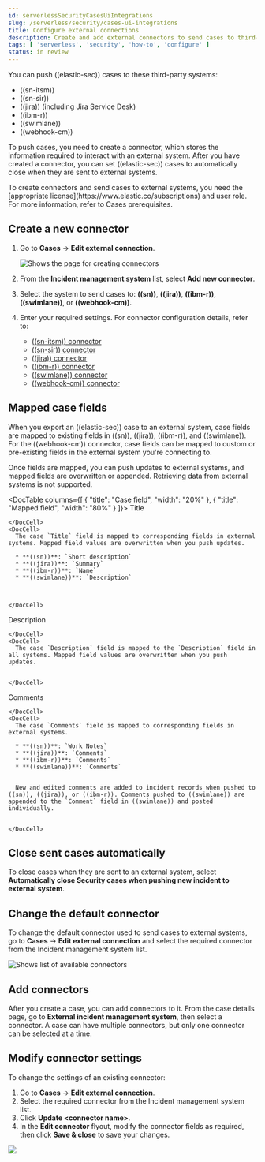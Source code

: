 ```yaml
---
id: serverlessSecurityCasesUiIntegrations
slug: /serverless/security/cases-ui-integrations
title: Configure external connections
description: Create and add external connectors to send cases to third-party systems.
tags: [ 'serverless', 'security', 'how-to', 'configure' ]
status: in review
---
```


<div id="cases-ui-integrations"></div>

You can push ((elastic-sec)) cases to these third-party systems:

* ((sn-itsm))
* ((sn-sir))
* ((jira)) (including Jira Service Desk)
* ((ibm-r))
* ((swimlane))
* ((webhook-cm))

To push cases, you need to create a connector, which stores the information required to interact with an external system. After you have created a connector, you can set ((elastic-sec)) cases to automatically close when they are sent to external systems.

<DocCallOut title="Important" color="warning">
To create connectors and send cases to external systems, you need the [appropriate license](https://www.elastic.co/subscriptions) and user role. For more information, refer to <DocLink id="serverlessSecurityCasePermissions">Cases prerequisites</DocLink>.
</DocCallOut>

<div id="create-new-connector"></div>

## Create a new connector

1. Go to **Cases** -> **Edit external connection**.

    ![Shows the page for creating connectors](../images/cases-ui-integrations/-cases-cases-ui-connector.png)

1. From the **Incident management system** list, select **Add new connector**.
1. Select the system to send cases to: **((sn))**, **((jira))**, **((ibm-r))**, **((swimlane))**, or **((webhook-cm))**.
1. Enter your required settings. For connector configuration details, refer to:
    - [((sn-itsm)) connector](((kibana-ref))/servicenow-action-type.html)
    - [((sn-sir)) connector](((kibana-ref))/servicenow-sir-action-type.html)
    - [((jira)) connector](((kibana-ref))/jira-action-type.html)
    - [((ibm-r)) connector](((kibana-ref))/resilient-action-type.html)
    - [((swimlane)) connector](((kibana-ref))/swimlane-action-type.html)
    - [((webhook-cm)) connector](((kibana-ref))/cases-webhook-action-type.html)

<div id="mapped-case-fields"></div>

## Mapped case fields

When you export an ((elastic-sec)) case to an external system, case fields are mapped to existing fields in ((sn)), ((jira)), ((ibm-r)), and ((swimlane)). For the ((webhook-cm)) connector, case fields can be mapped to custom or pre-existing fields in the external system you're connecting to.

Once fields are mapped, you can push updates to external systems, and mapped fields are overwritten or appended. Retrieving data from external systems is not supported.

<DocTable columns={[
  {
    "title": "Case field",
    "width": "20%"
  },
  {
    "title": "Mapped field",
    "width": "80%"
  }
]}>
  <DocRow>
    <DocCell>
      Title
      
      
    </DocCell>
    <DocCell>
      The case `Title` field is mapped to corresponding fields in external systems. Mapped field values are overwritten when you push updates.
      
      * **((sn))**: `Short description`
      * **((jira))**: `Summary`
      * **((ibm-r))**: `Name`
      * **((swimlane))**: `Description`

      
      
    </DocCell>
  </DocRow>
  <DocRow>
    <DocCell>
      Description
      
    </DocCell>
    <DocCell>
      The case `Description` field is mapped to the `Description` field in all systems. Mapped field values are overwritten when you push updates.
      
      
    </DocCell>
  </DocRow>
  <DocRow>
    <DocCell>
      Comments
      
      
    </DocCell>
    <DocCell>
      The case `Comments` field is mapped to corresponding fields in external systems.
      
      * **((sn))**: `Work Notes`
      * **((jira))**: `Comments`
      * **((ibm-r))**: `Comments`
      * **((swimlane))**: `Comments`

      
      New and edited comments are added to incident records when pushed to ((sn)), ((jira)), or ((ibm-r)). Comments pushed to ((swimlane)) are appended to the `Comment` field in ((swimlane)) and posted individually.
      
      
    </DocCell>
  </DocRow>
</DocTable>

<div id="close-connector"></div>

<div id="close-sent-cases"></div>

## Close sent cases automatically

To close cases when they are sent to an external system, select
**Automatically close Security cases when pushing new incident to external system**.

<div id="default-connector"></div>

<div id="change-default-connector"></div>

## Change the default connector

To change the default connector used to send cases to external systems, go to **Cases** -> **Edit external connection** and select the required connector from the Incident management system list.

![Shows list of available connectors](../images/cases-ui-integrations/-cases-cases-change-default-connector.png)

<div id="add-connector"></div>

## Add connectors

After you <DocLink id="serverlessSecurityCasesOpenManage" section="open-a-new-case">create a case</DocLink>, you can add connectors to it. From the case details page, go to **External incident management system**, then select a connector. A case can have multiple connectors, but only one connector can be selected at a time.

<DocImage size="l" url="../images/cases-ui-integrations/-cases-add-connectors.png" alt="Shows how to add connectors" />

<div id="modify-connector"></div>

<div id="modify-connector-settings"></div>

## Modify connector settings

To change the settings of an existing connector:

1. Go to **Cases** -> **Edit external connection**.
1. Select the required connector from the Incident management system list.
1. Click **Update \<connector name>**.
1. In the **Edit connector** flyout, modify the connector fields as required, then click **Save & close** to save your changes.

![](../images/cases-ui-integrations/-cases-cases-modify-connector.png)
